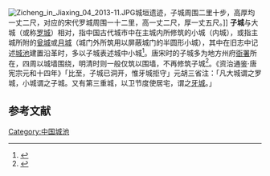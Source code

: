 {{Distinguish|公子城}}
[[File:Zicheng_in_Jiaxing_04_2013-11.JPG|thumb]]城垣遗迹，子城周围二里十步，高厚均一丈二尺，对应的宋代罗城周围一十二里，高一丈二尺，厚一丈五尺。]]
'''子城'''与大城（或称[[罗城|罗城]]）相对，指中国古代城市中在主城内所修筑的小城（内城），或指主城所附的[[瓮城|瓮城]]或[[月城|月城]]（城门外所筑用以屏蔽城门的半圆形小城），其中在旧志中记述[[城池|城池]]建置沿革时，多以子城表述城中小城<ref>{{cite book |author=《中国方志大辞典》编辑委员会|title=《中国方志大辞典》|year=1988|publisher=浙江人民出版社|location=杭州|pages=21}}</ref>。唐宋时的子城多为地方州府[[衙署|衙署]]所在，四周以城墙围绕，明清时则一般仅筑以围墙，不再修筑子城<ref>{{cite book |author=何本方、李树权、胡晓昆等|title=《中国古代生活辞典》|year=2003|publisher=沈阳出版社|location=沈阳|pages=4}}</ref>。《资治通鉴·唐宪宗元和十四年》「比至，子城已洞开，惟牙城拒守」元胡三省注：「凡大城谓之罗城，小城谓之子城。又有第三重城，以卫节度使居宅，谓之[[牙城|牙城]]。」

== 参考文献 ==
{{reflist|2}}
{{Archaeology-stub}}
{{DEFAULTSORT:Z子}}
{{中国古城墙}}
[[Category:中国城池|Category:中国城池]]